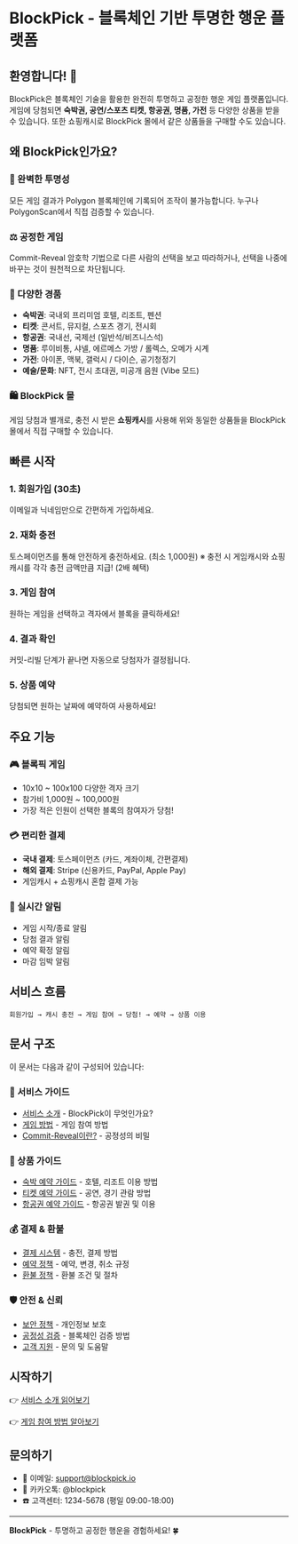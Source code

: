 # BlockPick - 블록체인 기반 투명한 행운 플랫폼

## 환영합니다! 🎉

BlockPick은 블록체인 기술을 활용한 완전히 투명하고 공정한 행운 게임 플랫폼입니다. 게임에 당첨되면 **숙박권, 공연/스포츠 티켓, 항공권, 명품, 가전** 등 다양한 상품을 받을 수 있습니다. 또한 쇼핑캐시로 BlockPick 몰에서 같은 상품들을 구매할 수도 있습니다.

## 왜 BlockPick인가요?

### 🔐 완벽한 투명성
모든 게임 결과가 Polygon 블록체인에 기록되어 조작이 불가능합니다. 누구나 PolygonScan에서 직접 검증할 수 있습니다.

### ⚖️ 공정한 게임
Commit-Reveal 암호학 기법으로 다른 사람의 선택을 보고 따라하거나, 선택을 나중에 바꾸는 것이 원천적으로 차단됩니다.

### 🎁 다양한 경품
- **숙박권**: 국내외 프리미엄 호텔, 리조트, 펜션
- **티켓**: 콘서트, 뮤지컬, 스포츠 경기, 전시회
- **항공권**: 국내선, 국제선 (일반석/비즈니스석)
- **명품**: 루이비통, 샤넬, 에르메스 가방 / 롤렉스, 오메가 시계
- **가전**: 아이폰, 맥북, 갤럭시 / 다이슨, 공기청정기
- **예술/문화**: NFT, 전시 초대권, 미공개 음원 (Vibe 모드)

### 🛍️ BlockPick 몰
게임 당첨과 별개로, 충전 시 받은 **쇼핑캐시**를 사용해 위와 동일한 상품들을 BlockPick 몰에서 직접 구매할 수 있습니다.

## 빠른 시작

### 1. 회원가입 (30초)
이메일과 닉네임만으로 간편하게 가입하세요.

### 2. 재화 충전
토스페이먼츠를 통해 안전하게 충전하세요. (최소 1,000원)
※ 충전 시 게임캐시와 쇼핑캐시를 각각 충전 금액만큼 지급! (2배 혜택)

### 3. 게임 참여
원하는 게임을 선택하고 격자에서 블록을 클릭하세요!

### 4. 결과 확인
커밋-리빌 단계가 끝나면 자동으로 당첨자가 결정됩니다.

### 5. 상품 예약
당첨되면 원하는 날짜에 예약하여 사용하세요!

## 주요 기능

### 🎮 블록픽 게임
- 10x10 ~ 100x100 다양한 격자 크기
- 참가비 1,000원 ~ 100,000원
- 가장 적은 인원이 선택한 블록의 참여자가 당첨!

### 💳 편리한 결제
- **국내 결제**: 토스페이먼츠 (카드, 계좌이체, 간편결제)
- **해외 결제**: Stripe (신용카드, PayPal, Apple Pay)
- 게임캐시 + 쇼핑캐시 혼합 결제 가능

### 📱 실시간 알림
- 게임 시작/종료 알림
- 당첨 결과 알림
- 예약 확정 알림
- 마감 임박 알림

## 서비스 흐름

```
회원가입 → 캐시 충전 → 게임 참여 → 당첨! → 예약 → 상품 이용
```

## 문서 구조

이 문서는 다음과 같이 구성되어 있습니다:

### 📖 서비스 가이드
- [서비스 소개](./01-service-overview.md) - BlockPick이 무엇인가요?
- [게임 방법](./02-how-to-play.md) - 게임 참여 방법
- [Commit-Reveal이란?](./03-commit-reveal.md) - 공정성의 비밀

### 🎁 상품 가이드
- [숙박 예약 가이드](./04-accommodation.md) - 호텔, 리조트 이용 방법
- [티켓 예약 가이드](./05-tickets.md) - 공연, 경기 관람 방법
- [항공권 예약 가이드](./06-flights.md) - 항공권 발권 및 이용

### 💰 결제 & 환불
- [결제 시스템](./07-payment-system.md) - 충전, 결제 방법
- [예약 정책](./08-booking-policies.md) - 예약, 변경, 취소 규정
- [환불 정책](./09-refund-policies.md) - 환불 조건 및 절차

### 🛡️ 안전 & 신뢰
- [보안 정책](./10-security.md) - 개인정보 보호
- [공정성 검증](./11-fairness.md) - 블록체인 검증 방법
- [고객 지원](./12-support.md) - 문의 및 도움말

## 시작하기

👉 [서비스 소개 읽어보기](./01-service-overview.md)

👉 [게임 참여 방법 알아보기](./02-how-to-play.md)

## 문의하기

- 📧 이메일: support@blockpick.io
- 💬 카카오톡: @blockpick
- ☎️ 고객센터: 1234-5678 (평일 09:00-18:00)

---

**BlockPick** - 투명하고 공정한 행운을 경험하세요! 🍀
